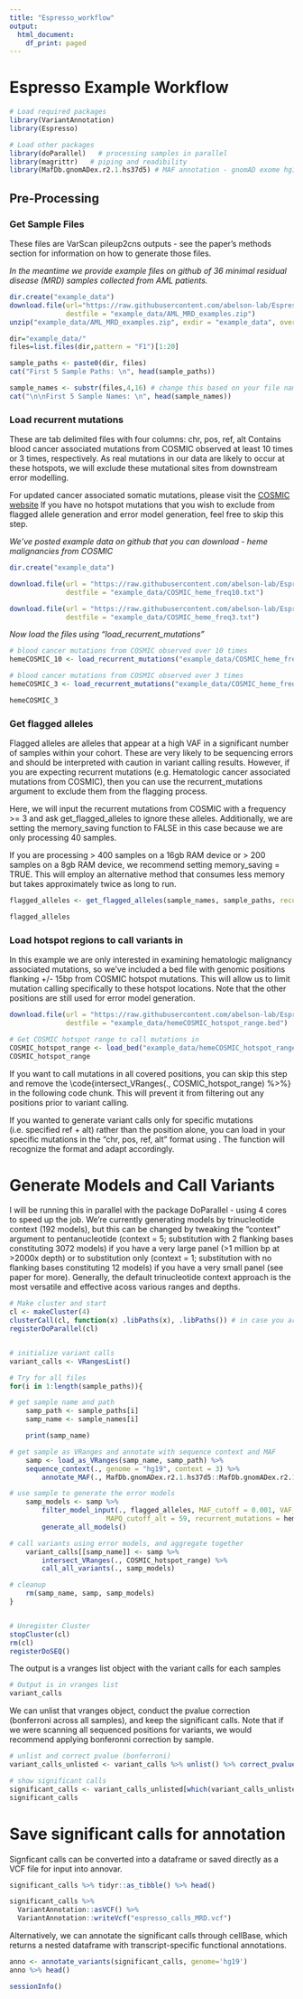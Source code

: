 ---
title: "Espresso_workflow"
output:
  html_document:
    df_print: paged
---

# Espresso Example Workflow 

```{r, results='hide', message=F, warning=F}
# Load required packages
library(VariantAnnotation)
library(Espresso)

# Load other packages
library(doParallel)   # processing samples in parallel
library(magrittr)   # piping and readibility
library(MafDb.gnomADex.r2.1.hs37d5) # MAF annotation - gnomAD exome hg19
```


## Pre-Processing

### Get Sample Files

These files are VarScan pileup2cns outputs - see the paper's methods section for information on how to generate those files.

*In the meantime we provide example files on github of 36 minimal residual disease (MRD) samples collected from AML patients.*
```{r}
dir.create("example_data")
download.file(url="https://raw.githubusercontent.com/abelson-lab/Espresso_paper/master/MRD_Data/F1_SWID_11914100_pileup2cnsINFO_allPositions.zip",
              destfile = "example_data/AML_MRD_examples.zip")
unzip("example_data/AML_MRD_examples.zip", exdir = "example_data", overwrite = TRUE)
```


```{r}
dir="example_data/"
files=list.files(dir,pattern = "F1")[1:20]

sample_paths <- paste0(dir, files)
cat("First 5 Sample Paths: \n", head(sample_paths))

sample_names <- substr(files,4,16) # change this based on your file name
cat("\n\nFirst 5 Sample Names: \n", head(sample_names))
```


### Load recurrent mutations

These are tab delimited files with four columns: chr, pos, ref, alt
Contains blood cancer associated mutations from COSMIC observed at least 10 times or 3 times, respectively. 
As real mutations in our data are likely to occur at these hotspots, we will exclude these mutational sites from downstream error modelling. 

For updated cancer associated somatic mutations, please visit the [COSMIC website](https://cancer.sanger.ac.uk/cosmic)
If you have no hotspot mutations that you wish to exclude from flagged allele generation and error model generation, feel free to skip this step.  

*We've posted example data on github that you can download - heme malignancies from COSMIC*
```{r}
dir.create("example_data")

download.file(url = "https://raw.githubusercontent.com/abelson-lab/Espresso_paper/master/heme_COSMIC/COSMIC_heme_freq10.txt", 
              destfile = "example_data/COSMIC_heme_freq10.txt")

download.file(url = "https://raw.githubusercontent.com/abelson-lab/Espresso_paper/master/heme_COSMIC/COSMIC_heme_freq3.txt", 
              destfile = "example_data/COSMIC_heme_freq3.txt")
```

*Now load the files using "load_recurrent_mutations"*
```{r}
# blood cancer mutations from COSMIC observed over 10 times
hemeCOSMIC_10 <- load_recurrent_mutations("example_data/COSMIC_heme_freq10.txt", genome = "hg19")

# blood cancer mutations from COSMIC observed over 3 times
hemeCOSMIC_3 <- load_recurrent_mutations("example_data/COSMIC_heme_freq3.txt", genome = "hg19")

hemeCOSMIC_3
```


### Get flagged alleles

Flagged alleles are alleles that appear at a high VAF in a significant number of samples within your cohort. These are very likely to be sequencing errors and should be interpreted with caution in variant calling results. However, if you are expecting recurrent mutations (e.g. Hematologic cancer associated mutations from COSMIC), then you can use the recurrent_mutations argument to exclude them from the flagging process.

Here, we will input the recurrent mutations from COSMIC with a frequency >= 3 and ask get_flagged_alleles to ignore these alleles.
Additionally, we are setting the memory_saving function to FALSE in this case because we are only processing 40 samples.

If you are processing > 400 samples on a 16gb RAM device or > 200 samples on a 8gb RAM device, we recommend setting memory_saving = TRUE. 
This will employ an alternative method that consumes less memory but takes approximately twice as long to run. 

```{r}
flagged_alleles <- get_flagged_alleles(sample_names, sample_paths, recurrent_mutations = hemeCOSMIC_3, memory_saving = FALSE)
```

```{r}
flagged_alleles
```



### Load hotspot regions to call variants in

In this example we are only interested in examining hematologic malignancy associated mutations, so we've included a bed file with genomic positions flanking +/- 15bp from COSMIC hotspot mutations. This will allow us to limit mutation calling specifically to these hotspot locations. Note that the other positions are still used for error model generation.

```{r}
download.file(url = "https://raw.githubusercontent.com/abelson-lab/Espresso_paper/master/heme_COSMIC/hemeCOSMIC_hotspot_range.bed", 
              destfile = "example_data/hemeCOSMIC_hotspot_range.bed")

# Get COSMIC hotspot range to call mutations in
COSMIC_hotspot_range <- load_bed("example_data/hemeCOSMIC_hotspot_range.bed", genome = "hg19")
COSMIC_hotspot_range
```

If you want to call mutations in all covered positions, you can skip this step and remove the \code{intersect_VRanges(., COSMIC_hotspot_range) %>%} in the following code chunk. This will prevent it from filtering out any positions prior to variant calling.

If you wanted to generate variant calls only for specific mutations (i.e. specified ref + alt) rather than the position alone, you can load in your specific mutations in the "chr, pos, ref, alt" format using \code{load_recurrent mutations}. The \code{intersect_VRanges} function will recognize the format and adapt accordingly.


# Generate Models and Call Variants

I will be running this in parallel with the package DoParallel - using 4 cores to speed up the job. 
We're currently generating models by trinucleotide context (192 models), but this can be changed by tweaking the "context" argument to pentanucleotide (context = 5; substitution with 2 flanking bases constituting 3072 models) if you have a very large panel (>1 million bp at >2000x depth) or to substitution only (context = 1; substitution with no flanking bases constituting 12 models) if you have a very small panel (see paper for more). 
Generally, the default trinucleotide context approach is the most versatile and effective acoss various ranges and depths. 

```{r}
# Make cluster and start
cl <- makeCluster(4)
clusterCall(cl, function(x) .libPaths(x), .libPaths()) # in case you are using a local library 
registerDoParallel(cl)


# initialize variant calls
variant_calls <- VRangesList()

# Try for all files
for(i in 1:length(sample_paths)){

# get sample name and path
	samp_path <- sample_paths[i]
	samp_name <- sample_names[i]

	print(samp_name)

# get sample as VRanges and annotate with sequence context and MAF
	samp <- load_as_VRanges(samp_name, samp_path) %>%
  	sequence_context(., genome = "hg19", context = 3) %>%
		annotate_MAF(., MafDb.gnomADex.r2.1.hs37d5::MafDb.gnomADex.r2.1.hs37d5, genome = "hg19")

# use sample to generate the error models
	samp_models <- samp %>%
		filter_model_input(., flagged_alleles, MAF_cutoff = 0.001, VAF_cutoff = 0.05, MAPQ_cutoff_ref = 59,
						MAPQ_cutoff_alt = 59, recurrent_mutations = hemeCOSMIC_10) %>%
		generate_all_models()

# call variants using error models, and aggregate together
	variant_calls[[samp_name]] <- samp %>% 
		intersect_VRanges(., COSMIC_hotspot_range) %>% 
		call_all_variants(., samp_models)

# cleanup
	rm(samp_name, samp, samp_models)
}


# Unregister Cluster
stopCluster(cl)
rm(cl)
registerDoSEQ()

```


The output is a vranges list object with the variant calls for each samples

```{r}
# Output is in vranges list
variant_calls
```


We can unlist that vranges object, conduct the pvalue correction (bonferroni across all samples), and keep the significant calls. 
Note that if we were scanning all sequenced positions for variants, we would recommend applying bonferonni correction by sample. 

```{r}
# unlist and correct pvalue (bonferroni)
variant_calls_unlisted <- variant_calls %>% unlist() %>% correct_pvalues(., method = "bonferroni")

# show significant calls 
significant_calls <- variant_calls_unlisted[which(variant_calls_unlisted$corrected_pvalue <= 0.05)]
significant_calls
```

# Save significant calls for annotation

Signficant calls can be converted into a dataframe or saved directly as a VCF file for input into annovar. 

```{r}
significant_calls %>% tidyr::as_tibble() %>% head()
```

```{r}
significant_calls %>% 
  VariantAnnotation::asVCF() %>% 
  VariantAnnotation::writeVcf("espresso_calls_MRD.vcf")

```

Alternatively, we can annotate the significant calls through cellBase, which returns a nested dataframe with transcript-specific functional annotations.

```{r}
anno <- annotate_variants(significant_calls, genome='hg19')
anno %>% head()
```


```{r}
sessionInfo()
```

